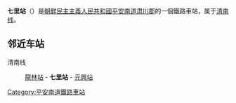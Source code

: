 {{朝鮮半島車站資訊
|公司色 = blue
|文字色 = 
|站名 = 七里站
|圖片 = 
|pxl = 
|圖片說明 =
|前一站 = [[龍林站|龍林]]
|前一站距離 = 
|後一站距離 = 
|後一站 = [[元興站_(平安南道)|元興]]
|所屬路線 = [[清南线|清南线]]
|距離 = 
|起點站 = [[清南站|清南]]
|諺文 = 칠리역
|朝鮮漢字 = 七里驛
|文觀部式 = 
|馬-賴式 = Ch'illi-yŏk
|副站名 = 
|車站編號 = 
|停站路線數 = 
|所屬公司 = [[朝鮮民主主義人民共和國鐵道省|朝鮮民主主義人民共和國鐵道省]]
|所在地 =[[平安南道|平安南道]][[肃川郡|肃川郡]]
|車站構造 = 地面车站
|月台配置 = 
|啟用年月日 =
|廢站年月日 = 
|上下車人次 = 
|統計年度 = 
|轉車 = 
|備註 = 
|全寬備註 = 
}}

'''七里站'''（{{lang-ko|칠리역}}）是[[朝鮮民主主義人民共和國|朝鮮民主主義人民共和國]][[平安南道|平安南道]][[肃川郡|肃川郡]]的一個鐵路車站，属于[[清南线|清南线]]。

==邻近车站==
清南线
:[[龍林站|龍林站]] - '''七里站''' - [[元興站_(平安南道)|元興站]]

{{朝鲜铁路小作品}}

{{清南线}}

[[Category:平安南道鐵路車站|Category:平安南道鐵路車站]]